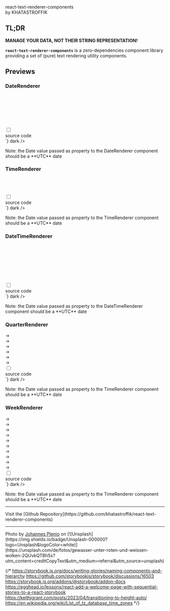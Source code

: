 
<style>
{`
    .banner {
        border-radius: 4px;
        border: 1px solid rgba(255, 255, 255, .1);
        box-shadow: rgba(0, 0, 0, 0.20) 2px 2px 5px 2px;
        background: url(${banner});
        background-size: cover;
        background-position: center;
        padding:100px 30px 50px 30px;
        margin-bottom: 2rem;
        color: white;
    }
    .header {
        font-size: 2.5rem;
    }
    .by {
        font-size: 0.7rem;
    }
    .rigth{
        text-align: right;
        display: inline-block;
    }
    .previewoutput {
        border: 1px solid rgba(255, 255, 255, .1);
        border-radius: 4px;
        box-shadow: rgba(0, 0, 0, 0.20) 1px 2px 3px 1px;
        padding:15px;
        text-align: center;
        margin-top: 2em;
    }
    /********************
     * ACCORDION
     ********************/
    .accordion {
        margin: 1em 0;
    }
    .accordion .docblock-source {
        margin: 0 !important;
    }
    .accordion > input[type="checkbox"] {
        display: none;
    }
    .accordion .content {
        display: grid;
        visibility: hidden;
        grid-template-rows: 0fr;
        opacity:0;
        transition: all 0.25s ease-in-out;
    }
    .accordion > input[type="checkbox"]:checked ~ .content {
        visibility: visible;
        opacity:1;
        grid-template-rows: 1fr;
        margin: 0.5em 0;
    }
    .accordion label {
        cursor: pointer;
        font-size: 14px;
        padding:  3px 10px;
        transition: all 0.25s ease-out;
        border-radius: 4px;
        // border: 1px solid red;
        border: 1px solid hsla(203, 50%, 30%, 0.15);
        // border: 1px solid rgba(255, 255, 255, .1);
    }
    .accordion label:hover,.accordion label:focus {
        background: #1B1C1D;
        color: #96CBFE;
        // color: brown;
    }
    .accordion .handle label:after {
        content: "→";
        display: inline-block;
        margin-left: 0.5em;
        min-width: 1em;
    }
    .accordion > input[type="checkbox"]:checked ~ .handle label:after {
        content: "↓";
    }
`}
</style>

<Meta title='Introduction' name="Overview" />

<div className="banner">
    <div className='header'>react-text-renderer-components</div>
    <div className='by'>by KHATASTROFFIK</div>
</div>

## TL;DR 

**MANAGE YOUR DATA, NOT THEIR STRING REPRESENTATION!**

**`react-text-renderer-components`** is a zero-dependencies component library providing a set of (pure) text rendering utility components.

## Previews

### DateRenderer

<div className="previewoutput">
    <DateRenderer value={new Date()} /><br />
    <DateRenderer value={new Date()} locale="en-EN"/><br />
    <DateRenderer value={new Date()} locale="fr-FR" pure/><br />
    <DateRenderer value={new Date("2024-10-06T19:40:55.221Z")} locale="fr-FR" /><br />
    <DateRenderer value={new Date()} locale="it-IT"/><br />
    <DateRenderer value={new Date()} locale="ja-JP" pure /><br />
</div>
<section className="accordion">
  <input type="checkbox" name="collapse1" id="preview1" tabIndex="0" />
  <div className="handle" >
    <label htmlFor="preview1">source code</label>
  </div>
  <div className="content">
    <Source code={`
<DateRenderer value={new Date()} />
<DateRenderer value={new Date()} locale="en-EN"/>
<DateRenderer value={new Date()} locale="fr-FR" pure />
<DateRenderer value={new Date("2024-10-06T19:40:55.221Z")} locale="fr-FR" />
<DateRenderer value={new Date()} locale="it-IT"/>
<DateRenderer value={new Date()} locale="ja-JP" pure />
    `} dark />
  </div>
  <p>Note: the Date value passed as property to the DateRenderer component should be a **UTC** date</p>
</section>

### TimeRenderer

<div className="previewoutput">
    <TimeRenderer value={new Date()} /><br />
    <TimeRenderer value={new Date("2024-10-06T19:40:55.221Z")} pure /><br />
    <TimeRenderer value={new Date()} locale="en-EN"/><br />
</div>
<section className="accordion">
  <input type="checkbox" name="collapse2" id="preview2" tabIndex="0" />
  <div className="handle" >
    <label htmlFor="preview2">source code</label>
  </div>
  <div className="content">
    <Source code={`
<TimeRenderer value={new Date()} />
<TimeRenderer value={new Date("2024-10-06T19:40:55.221Z")} pure />
<TimeRenderer value={new Date()} locale="en-EN"/>
    `} dark />
  </div>
  <p>Note: the Date value passed as property to the TimeRenderer component should be a **UTC** date</p>
</section>

### DateTimeRenderer

<div className="previewoutput">
    <DateTimeRenderer value={new Date()} /><br />
    <DateTimeRenderer value={new Date()} locale="en-EN" pure /><br />
    <DateTimeRenderer value={new Date()} locale="fr-FR" formatOptions={{ dateStyle: "full", timeStyle: "short", timeZone: "America/Lima" }} /><br />
    <DateTimeRenderer value={new Date()} locale="it-IT"/><br />
    <DateTimeRenderer value={new Date("2024-10-06T19:40:55.221Z")} locale="it-IT" pure/><br />
    <DateTimeRenderer value={new Date()} locale="ja-JP" formatOptions={{ dateStyle: "full", timeStyle: "full" }}/><br />
    <DateTimeRenderer value={new Date()} formatOptions={{ dateStyle: "full", timeStyle: "short", timeZone: "Australia/Sydney", hour12: true, calendar: "persian" }} /><br />
</div>
<section className="accordion">
  <input type="checkbox" name="collapse3" id="preview3" tabIndex="0" />
  <div className="handle" >
    <label htmlFor="preview3">source code</label>
  </div>
  <div className="content">
    <Source code={`
<DateTimeRenderer value={new Date()} />
<DateTimeRenderer value={new Date()} locale="en-EN" pure />
<DateTimeRenderer value={new Date()} locale="fr-FR" formatOptions={{ dateStyle: "full", timeStyle: "short", timeZone: "America/Lima" }} />
<DateTimeRenderer value={new Date()} locale="it-IT"/>
<DateTimeRenderer value={new Date("2024-10-06T19:40:55.221Z")} locale="it-IT" pure/>
<DateTimeRenderer value={new Date()} locale="ja-JP" formatOptions={{ dateStyle: "full", timeStyle: "full" }}/>
<DateTimeRenderer value={new Date()} formatOptions={{ dateStyle: "full", timeStyle: "short", timeZone: "Australia/Sydney", hour12: true, calendar: "persian" }} />
    `} dark />
  </div>
  <p>Note: the Date value passed as property to the DateTimeRenderer component should be a **UTC** date</p>
</section>

### QuarterRenderer

<div className="previewoutput">
    <DateRenderer value={new Date()} /> &rarr; <QuarterRenderer value={new Date()} /><br />
    <DateRenderer value={new Date("2024-12-31T11:11:11.111Z")} /> &rarr; <QuarterRenderer value={new Date("2024-12-31T11:11:11.111Z")} pure /><br />
    <DateRenderer value={new Date("2025-01-01T11:11:11.111Z")} /> &rarr; <QuarterRenderer value={new Date("2025-01-01T11:11:11.111Z")} displayYear pure /><br />
    <DateRenderer value={new Date("2026-04-28T11:11:11.111Z")} /> &rarr; <QuarterRenderer value={new Date("2026-04-28T11:11:11.111Z")} pure /><br />
    <DateRenderer value={new Date("2027-07-31T11:11:11.111Z")} /> &rarr; <QuarterRenderer value={new Date("2027-07-31T11:11:11.111Z")} displayYear pure /><br />
    <DateRenderer value={new Date("2027-10-04T11:11:11.111Z")} /> &rarr; <QuarterRenderer value={new Date("2027-10-04T11:11:11.111Z")} displayYear /><br />
</div>
<section className="accordion">
  <input type="checkbox" name="collapse4" id="preview4" tabIndex="0" />
  <div className="handle" >
    <label htmlFor="preview4">source code</label>
  </div>
  <div className="content">
    <Source code={`
<QuarterRenderer value={new Date()} />
<QuarterRenderer value={new Date("2024-12-31T11:11:11.111Z")} pure />
<QuarterRenderer value={new Date("2025-01-01T11:11:11.111Z")} displayYear pure />
<QuarterRenderer value={new Date("2026-04-28T11:11:11.111Z")} pure />
<QuarterRenderer value={new Date("2027-07-31T11:11:11.111Z")} displayYear pure />
<QuarterRenderer value={new Date("2027-10-04T11:11:11.111Z")} displayYear />
    `} dark />
  </div>
  <p>Note: the Date value passed as property to the TimeRenderer component should be a **UTC** date</p>
</section>

### WeekRenderer

<div className="previewoutput">
    <DateRenderer value={new Date()} /> &rarr; <WeekRenderer value={new Date()} /><br />
    <DateRenderer value={new Date("2024-10-06T19:40:55.221Z")} /> &rarr; <WeekRenderer value={new Date("2024-10-06T19:40:55.221Z")} pure /><br />
    <DateRenderer value={new Date("2025-12-29T11:11:11.111Z")} /> &rarr; <WeekRenderer value={new Date("2025-12-29T11:11:11.111Z")} displayYear pure /><br />
    <DateRenderer value={new Date("2024-12-30T11:11:11.111Z")} /> &rarr; <WeekRenderer value={new Date("2024-12-30T11:11:11.111Z")} pure /><br />
    <DateRenderer value={new Date("2025-01-01T11:11:11.111Z")} /> &rarr; <WeekRenderer value={new Date("2025-01-01T11:11:11.111Z")} displayYear pure /><br />
    <DateRenderer value={new Date("2025-01-01T11:11:11.111Z")} /> &rarr; <WeekRenderer value={new Date("2025-01-01T11:11:11.111Z")} displayYear numberingSystem="tibt" pure /><br />
    <DateRenderer value={new Date("2026-12-28T11:11:11.111Z")} /> &rarr; <WeekRenderer value={new Date("2026-12-28T11:11:11.111Z")} displayYear pure /><br />
    <DateRenderer value={new Date("2027-01-03T11:11:11.111Z")} /> &rarr; <WeekRenderer value={new Date("2027-01-03T11:11:11.111Z")} displayYear pure /><br />
    <DateRenderer value={new Date("2027-01-04T11:11:11.111Z")} /> &rarr; <WeekRenderer value={new Date("2027-01-04T11:11:11.111Z")} displayYear pure /><br />
    <DateRenderer value={new Date("2025-12-29T11:11:11.111Z")} /> &rarr; <WeekRenderer value={new Date("2025-12-29T11:11:11.111Z")} displayYear pure /><br />
</div>
<section className="accordion">
  <input type="checkbox" name="collapse5" id="preview5" tabIndex="0" />
  <div className="handle" >
    <label htmlFor="preview5">source code</label>
  </div>
  <div className="content">
    <Source code={`
<WeekRenderer value={new Date()} />
<WeekRenderer value={new Date("2024-10-06T19:40:55.221Z")} pure />
<WeekRenderer value={new Date("2025-12-29T11:11:11.111Z")} displayYear pure />
<WeekRenderer value={new Date("2024-12-30T11:11:11.111Z")} pure />
<WeekRenderer value={new Date("2025-01-01T11:11:11.111Z")} displayYear pure />
<WeekRenderer value={new Date("2025-01-01T11:11:11.111Z")} displayYear numberingSystem="tibt" pure />
<WeekRenderer value={new Date("2026-12-28T11:11:11.111Z")} displayYear pure />
<WeekRenderer value={new Date("2027-01-03T11:11:11.111Z")} displayYear pure />
<WeekRenderer value={new Date("2027-01-04T11:11:11.111Z")} displayYear pure />
<WeekRenderer value={new Date("2025-12-29T11:11:11.111Z")} displayYear pure />
    `} dark />
  </div>
  <p>Note: the Date value passed as property to the TimeRenderer component should be a **UTC** date</p>
</section>

<hr />

<div className="right">Visit the [Github Repository](https://github.com/khatastroffik/react-text-renderer-components)</div>

<hr />
Photo by <a href="https://unsplash.com/de/@jplenio?utm_content=creditCopyText&utm_medium=referral&utm_source=unsplash">Johannes Plenio</a> on [![Unsplash](https://img.shields.io/badge/Unsplash-000000?logo=Unsplash&logoColor=white)](https://unsplash.com/de/fotos/gewasser-unter-roten-und-weissen-wolken-2QUvkQTBh5s?utm_content=creditCopyText&utm_medium=referral&utm_source=unsplash)

{/* 
https://storybook.js.org/docs/writing-stories/naming-components-and-hierarchy
https://github.com/storybookjs/storybook/discussions/16503
https://storybook.js.org/addons/@storybook/addon-docs
https://egghead.io/lessons/react-add-a-welcome-page-with-sequential-stories-to-a-react-storybook 
https://keithjgrant.com/posts/2023/04/transitioning-to-height-auto/
https://en.wikipedia.org/wiki/List_of_tz_database_time_zones
*/}
